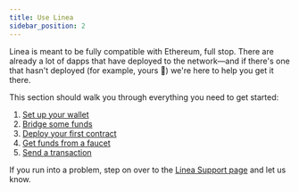```yaml
---
title: Use Linea
sidebar_position: 2
---
```


Linea is meant to be fully compatible with Ethereum, full stop. There are already a lot of dapps that have deployed to the network—and if there's one that hasn't deployed (for example, yours 👀) we're here to help you get it there.

This section should walk you through everything you need to get started:

1. [Set up your wallet](./set-up-your-wallet.md)
2. [Bridge some funds](./use-linea/bridge-funds.md)
3. [Deploy your first contract](./../developers/quickstart/)
4. [Get funds from a faucet](./use-linea/fund.md)
5. [Send a transaction](./use-linea/transfer-funds.md)

If you run into a problem, step on over to the [Linea Support page](https://support.linea.build/hc/en-us) and let us know.
